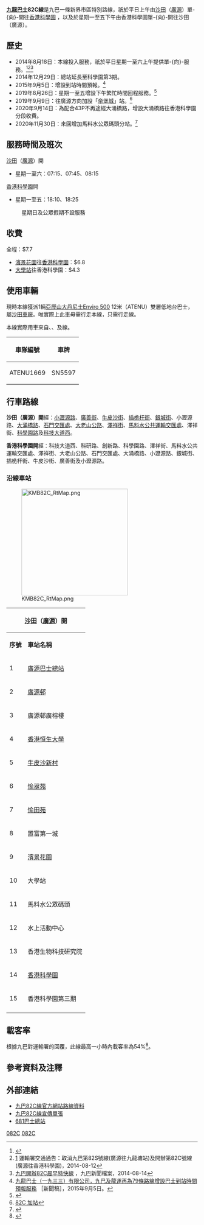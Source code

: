 {{公共汽車路線基礎資訊
|路線名稱             = 九龍巴士82C線
|外文名稱             = KMB Route 82C
|代表圖像             = ATE79 KMB 82C 27-08-2019.jpg
|代表圖像二           = 
|經營者               = 九龍巴士
|所屬車廠             = [[九巴沙田車廠|沙田車廠]]（S）
|路線用車             = 由[[九龍巴士85A線|85A]]、[[九龍巴士87D線|87D]]、[[九龍巴士89C線|89C]]、[[九龍巴士281A線|281A]]線抽調
|起點站               = [[沙田_(香港)|沙田]]（[[廣源邨|廣源]]）
|途經地點             = [[小瀝源|小瀝源]]、[[愉翠苑|愉翠苑]]、[[沙田第一城|沙田第一城]] 、[[濱景花園|濱景花園]]、[[馬料水公共運輸交匯處|大學站]]
|終點站               = [[香港科學園|香港科學園]]
|路線性質             = 
|全程行駛里程         = 8.9公里
|全程行車時間         = 30分鐘
|服務時間             = 
|起點站服務時間       = 星期一至六：07:15、07:45、08:15
|終點站服務時間       = 星期一至五：18:10、18:25
|班次頻率             = 20分
|全程收費             = $7.7
|分段收費站點         = 
|去程分段收費站點     = [[濱景花園|濱景花園]]往香港科學園：$6.8<br>[[大學站_(香港)|大學站]]往香港科學園：$4.3
|回程分段收費站點     = 
|服務時間以外替代路線 = 
|主要競爭交通         = [[九龍巴士272K線|九龍巴士272K線]]、[[九龍巴士272S線|九龍巴士272S線]]、[[新界區專線小巴806A線|新界區專線小巴806A線]]
}}

'''[[九龍巴士|九龍巴士]]82C線'''是九巴一條新界市區特別路線，祇於平日上午由[[沙田_(香港)|沙田]]（[[廣源邨|廣源]]）單-{向}-開往[[香港科學園|香港科學園]] ，以及於星期一至五下午由香港科學園單-{向}-開往沙田（廣源）。

==歷史==
*2014年8月18日：本線投入服務，祇於平日星期一至六上午提供單-{向}-服務。<ref>{{Cite web |url=http://www.kmb.hk/chi/pdf/route_82C_82S_Leaflet.pdf |title=九巴82C線宣傳單張 |access-date=2014-08-12 |archive-url=https://web.archive.org/web/20140811132735/http://www.kmb.hk/chi/pdf/route_82C_82S_Leaflet.pdf |archive-date=2014-08-11 |dead-url=yes }}</ref><ref>[http://www.td.gov.hk/tc/traffic_notices/index_id_38991.html] {{Wayback|url=http://www.td.gov.hk/tc/traffic_notices/index_id_38991.html |date=20190630054338 }} 運輸署交通通告：取消九巴第82S號線(廣源往九龍塘站)及開辦第82C號線(廣源往香港科學園)，2014-08-12</ref><ref>[http://www.kmb.hk/tc/news/press/archives/news201408142058.html 九巴開辦82C晨早特快線] {{Wayback|url=http://www.kmb.hk/tc/news/press/archives/news201408142058.html |date=20191227103732 }}，九巴新聞檔案，2014-08-14</ref>
*2014年12月29日：總站延長至科學園第3期。
*2015年9月5日：增設到站時間預報。<ref>[http://www.kmb.hk/tc/news/press/archives/news201509012271.html 九龍巴士（一九三三）有限公司，九巴及龍運再為79條路線增設巴士到站時間預報服務] {{Wayback|url=http://www.kmb.hk/tc/news/press/archives/news201509012271.html |date=20201103080004 }}［新聞稿］，2015年9月5日。</ref>
*2019年8月26日：星期一至五增設下午繁忙時間回程服務。<ref>{{Cite web |url=http://search.kmb.hk/KMBWebSite/AnnouncementPicture.ashx?url=1566543808_7203_0.pdf |title=存档副本 |accessdate=2019-08-23 |archive-date=2019-08-25 |archive-url=https://web.archive.org/web/20190825020239/http://search.kmb.hk/KMBWebSite/AnnouncementPicture.ashx?url=1566543808_7203_0.pdf |dead-url=no }}</ref>
*2019年9月9日：往廣源方向加設「[[帝堡城|帝堡城]]」站。<ref>[https://www.hkitalk.net/HKiTalk2/thread-1143366-1-1.html 82C 加站]</ref>
*2020年9月14日：為配合43P不再途經大涌橋路，增設大涌橋路往香港科學園分段收費。
*2020年11月30日：來回增加馬料水公眾碼頭分站。<ref>{{Cite web |url=https://search.kmb.hk/KMBWebSite/AnnouncementPicture.ashx?url=1606208119_5671_0.pdf |title=新增巴士站 |access-date=2020-11-24 |archive-date=2021-01-19 |archive-url=https://web.archive.org/web/20210119181806/http://search.kmb.hk/KMBWebSite/AnnouncementPicture.ashx?url=1606208119_5671_0.pdf |dead-url=no }}</ref>

==服務時間及班次==
;[[沙田_(香港)|沙田]]（[[廣源邨|廣源]]）開
*星期一至六：07:15、07:45、08:15
;[[香港科學園|香港科學園]]開
*星期一至五：18:10、18:25 
:星期日及公眾假期不設服務

==收費==
全程：$7.7
*[[濱景花園|濱景花園]]往[[香港科學園|香港科學園]]：$6.8
*[[大學站_(香港)|大學站]]往香港科學園：$4.3
{{fare-remarks|KMB|fcs=Y}}

==使用車輛==
現時本線獲派1輛[[亞歷山大丹尼士Enviro_500|亞歷山大丹尼士Enviro 500]] 12米（ATENU）雙層低地台巴士，屬[[九巴沙田車廠|沙田車廠]]。唯實際上此車毋需行走本線，只需行走{{KMB|85A}}線。

本線實際用車來自{{KMB|85A}}、{{KMB|87D}}、{{KMB|89C}}及{{KMB|281A}}線。
{| class="wikitable mw-collapsible mw-collapsed" style="text-align:center"
!車隊編號
!車牌
|-
|ATENU1669
|SN5597
|}

==行車路線==
'''沙田（廣源）開'''經：[[小瀝源路|小瀝源路]]、[[廣善街|廣善街]]、[[牛皮沙街|牛皮沙街]]、[[插桅杆街|插桅杆街]]、[[銀城街|銀城街]]、小瀝源路、[[大涌橋路|大涌橋路]]、[[石門交匯處|石門交匯處]]、[[大老山公路|大老山公路]]、[[澤祥街|澤祥街]]、[[馬料水公共運輸交匯處|馬料水公共運輸交匯處]]、澤祥街、[[科學園路|科學園路]]及[[科技大道西|科技大道西]]。

'''香港科學園開'''經：科技大道西、科研路、創新路、科學園路、澤祥街、馬料水公共運輸交匯處、澤祥街、大老山公路、石門交匯處、大涌橋路、小瀝源路、銀城街、插桅杆街、牛皮沙街、廣善街及小瀝源路。

===沿線車站===
[[File:KMB82C_RtMap.png|280px]]
{|class="wikitable" style="text-align: center"
!colspan=3|[[沙田_(香港)|沙田]]（[[廣源邨|廣源]]）開||colspan=3|[[香港科學園|香港科學園]]開
|-
!'''序號'''!!'''車站名稱'''!!'''位置'''!!'''序號'''!!'''車站名稱'''!!'''位置'''
|-
|1||colspan=2|[[廣源巴士總站|廣源巴士總站]]||1||[[香港科學園#第三期|香港科學園第三期]]||[[科技大道西|科技大道西]]
|-
|2||[[廣源邨|廣源邨]]||[[小瀝源路|小瀝源路]]||2||[[香港科學園#第一期|科學園（第一期）]]||[[創新路|創新路]]
|-
|3||廣源邨廣榕樓||rowspan=2|[[廣善街|廣善街]]||3||香港生物科技研究院||rowspan=3|[[科學園路|科學園路]]
|-
|4||[[香港恒生大學|香港恒生大學]]||4||[[香港中文大學#水上活動中心|水上活動中心]]
|-
|5||[[牛皮沙新村|牛皮沙新村]]||rowspan=2|[[牛皮沙街|牛皮沙街]]||5||[[馬料水公眾碼頭|馬料水公眾碼頭]]
|-
|6||[[愉翠苑|愉翠苑]]||6||[[大學站_(香港)|大學站]]||[[馬料水公共運輸交匯處|馬料水公共運輸交匯處]]
|-
|7||[[愉田苑|愉田苑]]||rowspan=2|[[銀城街|銀城街]]||7||[[新界鄉議局大樓|新界鄉議局大樓]]||[[大涌橋路|大涌橋路]]
|-
|8||置富第一城||8||[[置富第一城|置富第一城]]||rowspan=2|銀城街
|-
|9||[[濱景花園|濱景花園]]||大涌橋路||9||愉田苑
|-
|10||大學站||馬料水公共運輸交匯處||10||[[第一城站|第一城站]]||[[插桅杆街|插桅杆街]]
|-
|11||馬料水公眾碼頭||rowspan=3|科學園路||11||愉翠苑||rowspan=2|牛皮沙街
|-
|12||水上活動中心||12||牛皮沙新村
|-
|13||香港生物科技研究院||13||香港恒生大學||rowspan=2|廣善街
|-
|14||[[香港科學園|香港科學園]]||rowspan=2|科技大道西||14||廣源邨廣柏樓
|-
|15||香港科學園第三期||15||[[帝堡城|帝堡城]]||小瀝源路
|-
|colspan=3| ||16||colspan=2|廣源巴士總站
|}

== 載客率 ==
根據九巴對運輸署的回覆，此線最高一小時內載客率為54%<ref>{{cite web|url=http://www.districtcouncils.gov.hk/st/doc/2012_2015/common/committee_meetings_doc/ttc/3928/st_ttc_2014_064_tc.pdf|title=政府部門及有關機構就上次會議所議事項的回覆|publisher=沙田區議會 交通及運輸委員會|date=2014-11-04|accessdate=2017-08-02|archive-date=2017-08-02|archive-url=https://web.archive.org/web/20170802204106/http://www.districtcouncils.gov.hk/st/doc/2012_2015/common/committee_meetings_doc/ttc/3928/st_ttc_2014_064_tc.pdf|dead-url=no}}</ref>。

==參考資料及注釋==
{{Reflist|2}}

==外部連結==
{{commonscat|KMB Route 82C}}
*[http://www.kmb.hk/chinese.php?page=search&prog=route_no.php&route_no=82C 九巴82C線官方網站路線資料] {{Wayback|url=http://www.kmb.hk/chinese.php?page=search&prog=route_no.php&route_no=82C |date=20040716014953 }}
*[https://web.archive.org/web/20140811132735/http://www.kmb.hk/chi/pdf/route_82C_82S_Leaflet.pdf 九巴82C線宣傳單張]
*[http://www.681busterminal.com/82c.html 681巴士總站] {{Wayback|url=http://www.681busterminal.com/82c.html |date=20200926160557 }}

{{沙田區巴士路線列表}}

[[Category:九龍巴士路線|082C]]
[[Category:沙田區巴士路線|082C]]